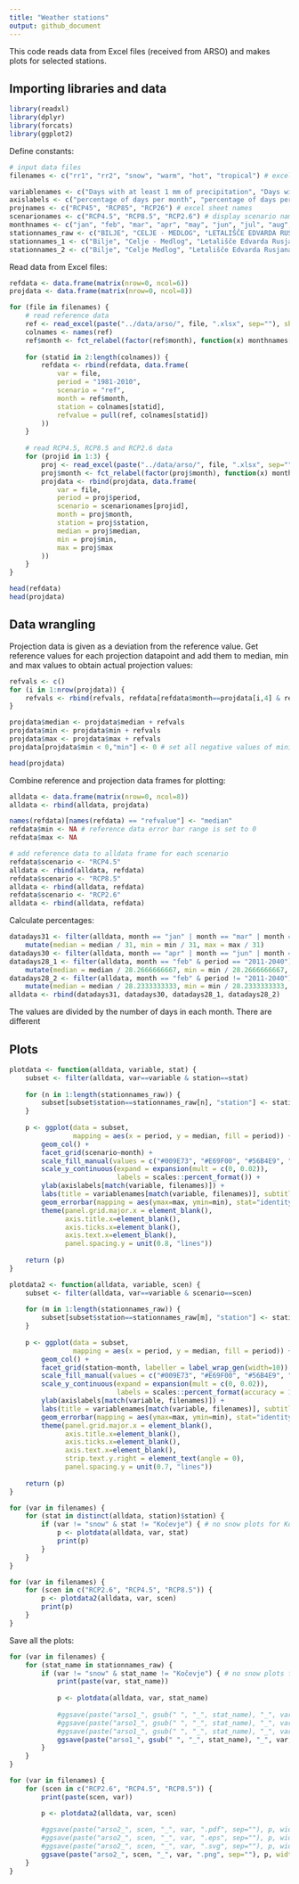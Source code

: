 ```yaml
---
title: "Weather stations"
output: github_document
---
```


This code reads data from Excel files (received from ARSO) and makes plots for 
selected stations.

## Importing libraries and data

```r
library(readxl)
library(dplyr)
library(forcats)
library(ggplot2)
```

Define constants:

```r
# input data files
filenames <- c("rr1", "rr2", "snow", "warm", "hot", "tropical") # excel file names

variablenames <- c("Days with at least 1 mm of precipitation", "Days with at least 20 mm of precipitation", "Days with snow", expression("Warm days (T"["max"]*" \u2265 25\u00B0C)"), expression("Hot days (T"["max"]*" \u2265 30\u00B0C)"), expression("Tropical nights (T"["min"]*" \u2265 20\u00B0C)")) # display variable names
axislabels <- c("percentage of days per month", "percentage of days per month", "percentage of days per month", "percentage of days per month", "percentage of days per month", "percentage of nights per month")
projnames <- c("RCP45", "RCP85", "RCP26") # excel sheet names
scenarionames <- c("RCP4.5", "RCP8.5", "RCP2.6") # display scenario names
monthnames <- c("jan", "feb", "mar", "apr", "may", "jun", "jul", "aug", "sep", "oct", "nov", "dec")
stationnames_raw <- c("BILJE", "CELJE - MEDLOG", "LETALIŠČE EDVARDA RUSJANA MARIBOR", "LJUBLJANA - BEŽIGRAD", "MURSKA SOBOTA - RAKIČAN", "NOVO MESTO", "PORTOROŽ - LETALIŠČE", "RATEČE", "CERKLJE - LETALIŠČE", "ŠMARTNO PRI SLOVENJ GRADCU", "KOČEVJE")
stationnames_1 <- c("Bilje", "Celje - Medlog", "Letališče Edvarda Rusjana Maribor", "Ljubljana - Bežigrad", "Murska Sobota - Rakičan", "Novo mesto", "Portorož - letališče", "Rateče", "Cerklje ob Krki", "Šmartno pri Slovenj Gradcu", "Kočevje")
stationnames_2 <- c("Bilje", "Celje Medlog", "Letališče Edvarda Rusjana Maribor", "Ljubljana Bežigrad", "Murska Sobota Rakičan", "Novo mesto", "Portorož letališče", "Rateče", "Cerklje ob Krki", "Šmartno pri Slovenj Gradcu", "Kočevje")
```

Read data from Excel files:

```r
refdata <- data.frame(matrix(nrow=0, ncol=6))
projdata <- data.frame(matrix(nrow=0, ncol=8))

for (file in filenames) {
    # read reference data
    ref <- read_excel(paste("../data/arso/", file, ".xlsx", sep=""), sheet=1)
    colnames <- names(ref)
    ref$month <- fct_relabel(factor(ref$month), function(x) monthnames[as.numeric(x)])
    
    for (statid in 2:length(colnames)) {
        refdata <- rbind(refdata, data.frame(
            var = file,
            period = "1981-2010",
            scenario = "ref",
            month = ref$month,
            station = colnames[statid],
            refvalue = pull(ref, colnames[statid])
        ))
    }
    
    # read RCP4.5, RCP8.5 and RCP2.6 data
    for (projid in 1:3) {
        proj <- read_excel(paste("../data/arso/", file, ".xlsx", sep=""), sheet = projid+1)
        proj$month <- fct_relabel(factor(proj$month), function(x) monthnames[as.numeric(x)])
        projdata <- rbind(projdata, data.frame(
            var = file,
            period = proj$period,
            scenario = scenarionames[projid],
            month = proj$month,
            station = proj$station,
            median = proj$median,
            min = proj$min,
            max = proj$max
        ))
    }
}

head(refdata)
head(projdata)
```

## Data wrangling

Projection data is given as a deviation from the reference value.
Get reference values for each projection datapoint and add them to median, 
min and max values to obtain actual projection values:

```r
refvals <- c()
for (i in 1:nrow(projdata)) {
    refvals <- rbind(refvals, refdata[refdata$month==projdata[i,4] & refdata$station==projdata[i,5] & refdata$var==projdata[i,1], "refvalue"])
}

projdata$median <- projdata$median + refvals
projdata$min <- projdata$min + refvals
projdata$max <- projdata$max + refvals
projdata[projdata$min < 0,"min"] <- 0 # set all negative values of minimum values to zero

head(projdata)
```

Combine reference and projection data frames for plotting:

```r
alldata <- data.frame(matrix(nrow=0, ncol=8))
alldata <- rbind(alldata, projdata)

names(refdata)[names(refdata) == "refvalue"] <- "median"
refdata$min <- NA # reference data error bar range is set to 0
refdata$max <- NA

# add reference data to alldata frame for each scenario
refdata$scenario <- "RCP4.5"
alldata <- rbind(alldata, refdata)
refdata$scenario <- "RCP8.5"
alldata <- rbind(alldata, refdata)
refdata$scenario <- "RCP2.6"
alldata <- rbind(alldata, refdata)
```

Calculate percentages:

```r
datadays31 <- filter(alldata, month == "jan" | month == "mar" | month == "may" | month == "jul" | month == "aug" | month == "oct" | month == "dec") %>% 
    mutate(median = median / 31, min = min / 31, max = max / 31)
datadays30 <- filter(alldata, month == "apr" | month == "jun" | month == "sep" | month == "nov") %>% mutate(median = median / 30, min = min / 30, max = max / 30)
datadays28_1 <- filter(alldata, month == "feb" & period == "2011-2040") %>%
    mutate(median = median / 28.2666666667, min = min / 28.2666666667, max = max / 28.2666666667)
datadays28_2 <- filter(alldata, month == "feb" & period != "2011-2040") %>%
    mutate(median = median / 28.2333333333, min = min / 28.2333333333, max = max / 28.2333333333)
alldata <- rbind(datadays31, datadays30, datadays28_1, datadays28_2)
```

The values are divided by the number of days in each month. There are different 

## Plots

```r
plotdata <- function(alldata, variable, stat) {
    subset <- filter(alldata, var==variable & station==stat)
    
    for (n in 1:length(stationnames_raw)) {
        subset[subset$station==stationnames_raw[n], "station"] <- stationnames_1[n]
    }
    
    p <- ggplot(data = subset, 
                mapping = aes(x = period, y = median, fill = period)) + 
        geom_col() +
        facet_grid(scenario~month) + 
        scale_fill_manual(values = c("#009E73", "#E69F00", "#56B4E9", "#D55E00")) +
        scale_y_continuous(expand = expansion(mult = c(0, 0.02)),
                           labels = scales::percent_format()) +
        ylab(axislabels[match(variable, filenames)]) + 
        labs(title = variablenames[match(variable, filenames)], subtitle = stationnames_1[match(stat, stationnames_raw)], fill="period") +
        geom_errorbar(mapping = aes(ymax=max, ymin=min), stat="identity", size=0.3, width=0.9) +
        theme(panel.grid.major.x = element_blank(),
              axis.title.x=element_blank(),
              axis.ticks.x=element_blank(),
              axis.text.x=element_blank(),
              panel.spacing.y = unit(0.8, "lines"))
    
    return (p)
}

plotdata2 <- function(alldata, variable, scen) {
    subset <- filter(alldata, var==variable & scenario==scen)
    
    for (m in 1:length(stationnames_raw)) {
        subset[subset$station==stationnames_raw[m], "station"] <- stationnames_2[m]
    }
    
    p <- ggplot(data = subset, 
                mapping = aes(x = period, y = median, fill = period)) + 
        geom_col() +
        facet_grid(station~month, labeller = label_wrap_gen(width=10)) + 
        scale_fill_manual(values = c("#009E73", "#E69F00", "#56B4E9", "#D55E00")) +
        scale_y_continuous(expand = expansion(mult = c(0, 0.02)),
                           labels = scales::percent_format(accuracy = 1)) +
        ylab(axislabels[match(variable, filenames)]) + 
        labs(title = variablenames[match(variable, filenames)], subtitle = scen, fill="period") +
        geom_errorbar(mapping = aes(ymax=max, ymin=min), stat="identity", size=0.3, width=0.9) +
        theme(panel.grid.major.x = element_blank(),
              axis.title.x=element_blank(),
              axis.ticks.x=element_blank(),
              axis.text.x=element_blank(),
              strip.text.y.right = element_text(angle = 0),
              panel.spacing.y = unit(0.7, "lines"))
    
    return (p)
}
```

```r
for (var in filenames) {
    for (stat in distinct(alldata, station)$station) {
        if (var != "snow" & stat != "Kočevje") { # no snow plots for Kočevje
            p <- plotdata(alldata, var, stat)
            print(p)
        }
    }
}
```

```r
for (var in filenames) {
    for (scen in c("RCP2.6", "RCP4.5", "RCP8.5")) {
        p <- plotdata2(alldata, var, scen)
        print(p)
    }
}
```

Save all the plots:

```r
for (var in filenames) {
    for (stat_name in stationnames_raw) {
        if (var != "snow" & stat_name != "Kočevje") { # no snow plots for Kočevje
            print(paste(var, stat_name))
            
            p <- plotdata(alldata, var, stat_name)
        
            #ggsave(paste("arso1_", gsub(" ", "_", stat_name), "_", var, ".pdf", sep=""), p, width=9, height=4, units="in", path="../output/pdf/arso", device=cairo_pdf)
            #ggsave(paste("arso1_", gsub(" ", "_", stat_name), "_", var, ".eps", sep=""), p, width=9, height=4, units="in", path="../output/eps/arso", device=cairo_ps)
            #ggsave(paste("arso1_", gsub(" ", "_", stat_name), "_", var, ".svg", sep=""), p, width=9, height=4, units="in", path="../output/svg/arso")
            ggsave(paste("arso1_", gsub(" ", "_", stat_name), "_", var, ".png", sep=""), p, width=9, height=4, units="in", path="../output/png/arso", dpi=500)
        }
    }
}
```

```r
for (var in filenames) {
    for (scen in c("RCP2.6", "RCP4.5", "RCP8.5")) {
        print(paste(scen, var))

        p <- plotdata2(alldata, var, scen)
            
        #ggsave(paste("arso2_", scen, "_", var, ".pdf", sep=""), p, width=9, height=8, units="in", path="../output/pdf/arso", device=cairo_pdf)
        #ggsave(paste("arso2_", scen, "_", var, ".eps", sep=""), p, width=9, height=8, units="in", path="../output/eps/arso", device=cairo_ps)
        #ggsave(paste("arso2_", scen, "_", var, ".svg", sep=""), p, width=9, height=8, units="in", path="../output/svg/arso")
        ggsave(paste("arso2_", scen, "_", var, ".png", sep=""), p, width=9, height=8, units="in", path="../output/png/arso", dpi=500)
    }
}
```
